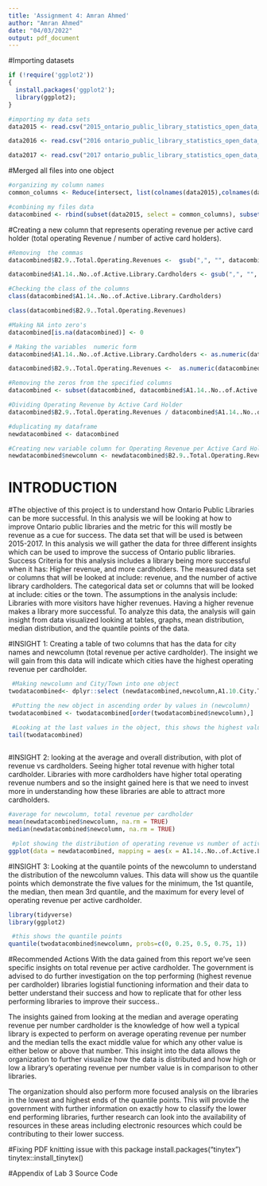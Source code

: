 ```yaml
---
title: 'Assignment 4: Amran Ahmed'
author: "Amran Ahmed"
date: "04/03/2022"
output: pdf_document
---
```


#Importing datasets
```r
if (!require('ggplot2')) 
{
  install.packages('ggplot2');
  library(ggplot2);
}

#importing my data sets
data2015 <- read.csv("2015_ontario_public_library_statistics_open_data_dec_2017rev.csv")

data2016 <- read.csv("2016 ontario_public_library_statistics_open_data_2016.csv")

data2017 <- read.csv("2017 ontario_public_library_statistics_open_data_july_2019_rev1.csv")

```

#Merged all files into one object
```r
#organizing my column names
common_columns <- Reduce(intersect, list(colnames(data2015),colnames(data2016),colnames(data2017)))

#combining my files data
datacombined <- rbind(subset(data2015, select = common_columns), subset(data2016, select = common_columns), subset(data2017, select = common_columns))


```

#Creating a new column that represents operating revenue per active card holder (total operating Revenue / number of active card holders).
```r

#Removing  the commas 
datacombined$B2.9..Total.Operating.Revenues <-  gsub(",", "", datacombined$B2.9..Total.Operating.Revenues)

datacombined$A1.14..No..of.Active.Library.Cardholders <- gsub(",", "", datacombined$A1.14..No..of.Active.Library.Cardholders)

#Checking the class of the columns
class(datacombined$A1.14..No..of.Active.Library.Cardholders)

class(datacombined$B2.9..Total.Operating.Revenues)

#Making NA into zero's
datacombined[is.na(datacombined)] <- 0

# Making the variables  numeric form
datacombined$A1.14..No..of.Active.Library.Cardholders <- as.numeric(datacombined$A1.14..No..of.Active.Library.Cardholders)

datacombined$B2.9..Total.Operating.Revenues <-  as.numeric(datacombined$B2.9..Total.Operating.Revenues)

#Removing the zeros from the specified columns
datacombined <- subset(datacombined, datacombined$A1.14..No..of.Active.Library.Cardholders > 0 & datacombined$B2.9..Total.Operating.Revenues > 0)

#Dividing Operating Revenue by Active Card Holder
datacombined$B2.9..Total.Operating.Revenues / datacombined$A1.14..No..of.Active.Library.Cardholders

#duplicating my dataframe
newdatacombined <- datacombined

#Creating new variable column for Operating Revenue per Active Card Holder
newdatacombined$newcolumn <- newdatacombined$B2.9..Total.Operating.Revenues / newdatacombined$A1.14..No..of.Active.Library.Cardholders

```

# INTRODUCTION 
 #The objective of this project is to understand how  Ontario Public Libraries can be more successful. In this analysis we will be looking at how to improve Ontario public libraries and the metric for this will mostly be revenue as a cue for success. The data set that will be used is between 2015-2017. In this analysis we will gather the data for three different insights which can be used to improve the success of Ontario public libraries. Success Criteria for this analysis includes a library being more successful when it has: Higher revenue, and more cardholders. The measured data set or columns that will be looked at include: revenue, and the number of active library cardholders. The categorical data set or columns that will be looked at include: cities or the town. The assumptions in the analysis include: Libraries with more visitors have higher revenues. Having a higher revenue makes a library more successful. To analyze this data, the analysis will gain insight from data visualized looking at tables, graphs, mean distribution, median distribution, and the quantile points of the data.


#INSIGHT 1: Creating a table of two columns that has the data for city names and newcolumn (total revenue per active cardholder). The insight we will gain from this data will indicate which cities have the highest operating revenue per cardholder.
```r
 #Making newcolumn and City/Town into one object 
twodatacombined<- dplyr::select (newdatacombined,newcolumn,A1.10.City.Town)

 #Putting the new object in ascending order by values in (newcolumn)
twodatacombined <- twodatacombined[order(twodatacombined$newcolumn),]

 #Looking at the last values in the object, this shows the highest values in (newcolumn) which shows the libraries with the highest operating revenue per active cardholer
tail(twodatacombined)
 
```


#INSIGHT 2: looking at the average and overall distribution, with plot of revenue vs cardholders. Seeing higher total revenue with higher total cardholder. Libraries with more cardholders have higher total operating revenue numbers and so the insight gained here is that we need to invest more in understanding how these libraries are able to attract more cardholders.
```r
#average for newcolumn, total revenue per cardholder 
mean(newdatacombined$newcolumn, na.rm = TRUE)
median(newdatacombined$newcolumn, na.rm = TRUE)

 #plot showing the distribution of operating revenue vs number of active cardholders
ggplot(data = newdatacombined, mapping = aes(x = A1.14..No..of.Active.Library.Cardholders, y = B2.9..Total.Operating.Revenues))+ geom_point(size = 5)

```


#INSIGHT 3: Looking at the quantile points of the newcolumn to understand the distribution of the newcolumn values. This data will show us the quantile points which demonstrate the five values for the minimum, the 1st quantile, the median, then mean 3rd quantile, and the maximum for every level of operating revenue per active cardholder. 
```r
library(tidyverse)
library(ggplot2) 

 #this shows the quantile points
quantile(twodatacombined$newcolumn, probs=c(0, 0.25, 0.5, 0.75, 1))

```

#Recommended Actions 
With the data gained from this report we’ve seen specific insights on total revenue per active cardholder. The government is advised to do further investigation on the top performing (highest revenue per cardholder) libraries logistial functioning information and their data to better understand their success and how to replicate that for other less performing libraries to improve their success..

The insights gained from looking at the median and average operating revenue per number cardholder is the knowledge of how well a typical library is expected to perform on average operating revenue per number and the median tells the exact middle value for which any other value is either below or above that number. This insight into the data allows the organization to further visualize how the data is distributed and how high or low a library's operating revenue per number value is in comparison to other libraries.

The organization should also perform more focused analysis on the libraries in the lowest and highest ends of the quantile points. This will provide the government with further information on exactly how to classify the lower end performing libraries, further research can look into the availability of resources in these areas including electronic resources which could be contributing to their lower success.




 #Fixing PDF knitting issue with this package
install.packages("tinytex")
tinytex::install_tinytex()

 #Appendix of Lab 3 Source Code
```r
```
